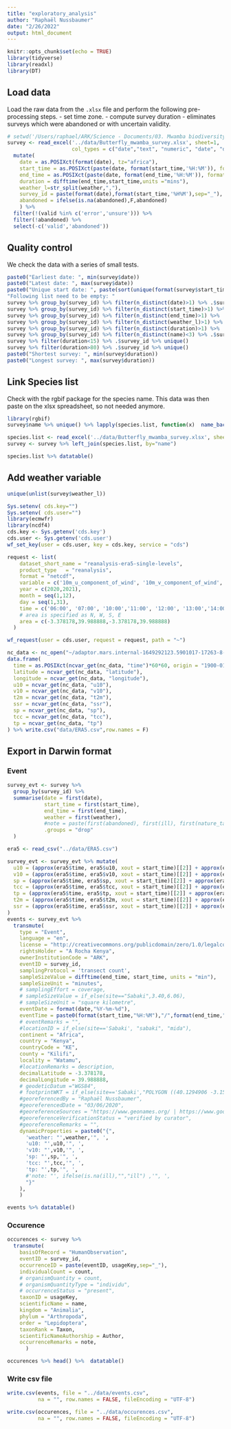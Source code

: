 ```yaml
---
title: "exploratory_analysis"
author: "Raphaël Nussbaumer"
date: "2/26/2022"
output: html_document
---
```


```r
knitr::opts_chunk$set(echo = TRUE)
library(tidyverse)
library(readxl)
library(DT)
```

## Load data

Load the raw data from the `.xlsx` file and perform the following pre-processing steps. 
- set time zone.
- compute survey duration
- eliminates surveys which were abandoned or with uncertain validity.

```r
# setwd('/Users/raphael/ARK/Science - Documents/03. Mwamba biodiversity/Butterflies & Moths/Survey Butterfly Mwamba')
survey <- read_excel('../data/Butterfly_mwamba_survey.xlsx', sheet=1, 
                     col_types = c("date","text", "numeric", "date", "date", "text", "guess","guess","guess","guess", "text", "skip", "skip")) %>%
  mutate(
    date = as.POSIXct(format(date), tz="africa"),
    start_time = as.POSIXct(paste(date, format(start_time,'%H:%M')), format="%Y-%m-%d %H:%M"),
    end_time = as.POSIXct(paste(date, format(end_time,'%H:%M')), format="%Y-%m-%d %H:%M"),
    duration = difftime(end_time,start_time,units ="mins"),
    weather_l=str_split(weather,","),
    survey_id = paste(format(date),format(start_time,'%H%M'),sep="_"),
    abandoned = ifelse(is.na(abandoned),F,abandoned)
    ) %>% 
  filter(!(valid %in% c('error','unsure'))) %>% 
  filter(!abandoned) %>% 
  select(-c('valid','abandoned'))
```

## Quality control

We check the data with a series of small tests.

```r
paste0("Earliest date: ", min(survey$date))
paste0("Latest date: ", max(survey$date))
paste0("Unique start date: ", paste(sort(unique(format(survey$start_time,"%H:%M"))), collapse = ', '))
"Following list need to be empty: "
survey %>% group_by(survey_id) %>% filter(n_distinct(date)>1) %>% .$survey_id %>% unique()
survey %>% group_by(survey_id) %>% filter(n_distinct(start_time)>1) %>% .$survey_id %>% unique()
survey %>% group_by(survey_id) %>% filter(n_distinct(end_time)>1) %>% .$survey_id %>% unique()
survey %>% group_by(survey_id) %>% filter(n_distinct(weather_l)>1) %>% .$survey_id %>% unique()
survey %>% group_by(survey_id) %>% filter(n_distinct(duration)>1) %>% .$survey_id %>% unique()
survey %>% group_by(survey_id) %>% filter(n_distinct(name)<3) %>% .$survey_id %>% unique()
survey %>% filter(duration<15) %>% .$survey_id %>% unique()
survey %>% filter(duration>80) %>% .$survey_id %>% unique()
paste0("Shortest survey: ", min(survey$duration))
paste0("Longest survey: ", max(survey$duration))
```

## Link Species list

Check with the rgbif package for the species name. This data was then paste on the xlsx spreadsheet, so not needed anymore. 

```r
library(rgbif)
survey$name %>% unique() %>% lapply(species.list, function(x)  name_backbone(x)) %>% bind_rows()
```

```r
species.list <- read_excel('../data/Butterfly_mwamba_survey.xlsx', sheet=2)
survey <- survey %>% left_join(species.list, by="name")

species.list %>% datatable()
```

## Add weather variable

```r
unique(unlist(survey$weather_l))
```

```r
Sys.setenv( cds.key="")
Sys.setenv( cds.user="")
library(ecmwfr)
library(ncdf4)
cds.key <- Sys.getenv('cds.key')
cds.user <- Sys.getenv('cds.user')
wf_set_key(user = cds.user, key = cds.key, service = "cds")

request <- list(
    dataset_short_name = "reanalysis-era5-single-levels",
    product_type   = "reanalysis",
    format = "netcdf",
    variable = c('10m_u_component_of_wind', '10m_v_component_of_wind', '2m_temperature', 'surface_net_solar_radiation', 'surface_pressure', 'total_cloud_cover', 'total_precipitation'),
    year = c(2020,2021),
    month = seq(1,12),
    day = seq(1,31),
    time = c('06:00', '07:00', '10:00','11:00', '12:00', '13:00','14:00'),
    # area is specified as N, W, S, E
    area = c(-3.378178,39.988888,-3.378178,39.988888)
  )

wf_request(user = cds.user, request = request, path = "~")

nc_data <- nc_open("~/adaptor.mars.internal-1649292123.5901017-17263-8-c3ac7799-2eb2-40de-9705-d8fb08fe8303.nc")
data.frame(
  time = as.POSIXct(ncvar_get(nc_data, "time")*60*60, origin = "1900-01-01", tz = "UTC"),
  latitude = ncvar_get(nc_data, "latitude"),
  longitude = ncvar_get(nc_data, "longitude"),
  u10 = ncvar_get(nc_data, "u10"),
  v10 = ncvar_get(nc_data, "v10"),
  t2m = ncvar_get(nc_data, "t2m"),
  ssr = ncvar_get(nc_data, "ssr"),
  sp = ncvar_get(nc_data, "sp"),
  tcc = ncvar_get(nc_data, "tcc"),
  tp = ncvar_get(nc_data, "tp")
) %>% write.csv("data/ERA5.csv",row.names = F)

```

## Export in Darwin format

### Event

```r
survey_evt <- survey %>% 
  group_by(survey_id) %>% 
  summarise(date = first(date),
            start_time = first(start_time),
            end_time = first(end_time),
            weather = first(weather), 
            #note = paste(first(abandoned), first(ill), first(nature_tail_only)),
            .groups = "drop"
  ) 

era5 <- read_csv("../data/ERA5.csv")

survey_evt <- survey_evt %>% mutate(
  u10 = (approx(era5$time, era5$u10, xout = start_time)[[2]] + approx(era5$time, era5$u10, end_time)[[2]]) / 2,
  v10 = (approx(era5$time, era5$v10, xout = start_time)[[2]] + approx(era5$time, era5$v10, end_time)[[2]]) / 2,
  sp = (approx(era5$time, era5$sp, xout = start_time)[[2]] + approx(era5$time, era5$sp, end_time)[[2]]) / 2,
  tcc = (approx(era5$time, era5$tcc, xout = start_time)[[2]] + approx(era5$time, era5$tcc, end_time)[[2]]) / 2,
  tp = (approx(era5$time, era5$tp, xout = start_time)[[2]] + approx(era5$time, era5$tp, end_time)[[2]]) / 2,
  t2m = (approx(era5$time, era5$t2m, xout = start_time)[[2]] + approx(era5$time, era5$t2m, end_time)[[2]]) / 2,
  ssr = (approx(era5$time, era5$ssr, xout = start_time)[[2]] + approx(era5$time, era5$ssr, end_time)[[2]]) / 2,
)
events <- survey_evt %>% 
  transmute(
    type = "Event",
    language = "en",
    license = "http://creativecommons.org/publicdomain/zero/1.0/legalcode",
    rightsHolder = "A Rocha Kenya",
    ownerInstitutionCode = "ARK",
    eventID = survey_id,
    samplingProtocol = 'transect count',
    sampleSizeValue = difftime(end_time, start_time, units = "min"),
    sampleSizeUnit = "minutes",
    # samplingEffort = coverage,
    # sampleSizeValue = if_else(site=="Sabaki",3.40,6.06),
    # sampleSizeUnit = "square kilometre",
    eventDate = format(date,"%Y-%m-%d"),
    eventTime = paste0(format(start_time,"%H:%M"),"/",format(end_time,"%H:%M")),
    # eventRemarks = "",
    #locationID = if_else(site=='Sabaki', "sabaki", "mida"),
    continent = "Africa",
    country = "Kenya",
    countryCode = "KE",
    county = "Kilifi",
    locality = "Watamu",
    #locationRemarks = description,
    decimalLatitude = -3.378178,
    decimalLongitude = 39.988888,
    # geodeticDatum ="WGS84",
    # footprintWKT = if_else(site=='Sabaki',"POLYGON ((40.1294906 -3.1562848,40.1303489 -3.1575917,40.1319797 -3.1595199,40.1333959 -3.1615125,40.1339323 -3.1633336,40.1359064 -3.1646619,40.1394469 -3.1666116,40.1413138 -3.1699325,40.1402194 -3.1725249,40.1405198 -3.1751601,40.1439531 -3.1781381,40.1459272 -3.1762956,40.1484377 -3.1710251,40.1524717 -3.1611482,40.1489527 -3.1582987,40.1466567 -3.158063,40.1454121 -3.1573882,40.1424188 -3.1545065,40.1388891 -3.1541208,40.1349408 -3.1522033,40.1327843 -3.1529264,40.1335032 -3.1564669,40.1344044 -3.1583844,40.133825 -3.1588772,40.132838 -3.1575274,40.1310784 -3.1552563,40.1294906 -3.1562848))", "POLYGON ((39.9635702 -3.3292204,39.9630981 -3.3312768,39.9632269 -3.333419,39.9617249 -3.3379175,39.9663168 -3.3422017,39.971767 -3.3402738,39.976123 -3.3452649,39.9780434 -3.349517,39.9885738 -3.3435459,39.9846846 -3.3381745,39.9832683 -3.3340188,39.9831825 -3.3328192,39.9836975 -3.3319195,39.9850279 -3.3301201,39.9862724 -3.3288776,39.9878603 -3.3264784,39.9900919 -3.324422,39.9880749 -3.3208231,39.9842983 -3.320866,39.9815517 -3.321123,39.9787622 -3.3212516,39.975844 -3.3218514,39.9724966 -3.3228796,39.9697929 -3.3240364,39.9676901 -3.3256216,39.9654585 -3.3266498,39.9644714 -3.3272068,39.9638277 -3.3283635,39.9635702 -3.3292204))"),
    #georeferencedBy = "Raphaël Nussbaumer",
    #georeferencedDate = "03/06/2020",
    #georeferenceSources = "https://www.geonames.org/ | https://www.google.co.ke/maps/",
    #georeferenceVerificationStatus = "verified by curator",
    #georeferenceRemarks = "",
    dynamicProperties = paste0("{",
      'weather: "',weather,'", ',
      'u10: "',u10,'", ',
      'v10: "',v10,'", ',
      'sp: "',sp,'", ',
      'tcc: "',tcc,'", ',
      'tp: "',tp,'", ',
      #'note: "', ifelse(is.na(ill),"","ill") ,'", ',
      "}"
    ),
    )

events %>% datatable()
```

### Occurence
```r
occurences <- survey %>% 
  transmute(
    basisOfRecord = "HumanObservation",
    eventID = survey_id,
    occurrenceID = paste(eventID, usageKey,sep="_"),
    individualCount = count,
    # organismQuantity = count,
    # organismQuantityType = "individu",
    # occurrenceStatus = "present",
    taxonID = usageKey,
    scientificName = name,
    kingdom = "Animalia",
    phylum = "Arthropoda",
    order = "Lepidoptera",
    taxonRank = Taxon,
    scientificNameAuthorship = Author,
    occurrenceRemarks = note,
      )

occurences %>% head() %>%  datatable()
```
### Write csv file
```r
write.csv(events, file = "../data/events.csv", 
          na = "", row.names = FALSE, fileEncoding = "UTF-8")

write.csv(occurences, file = "../data/occurences.csv", 
          na = "", row.names = FALSE, fileEncoding = "UTF-8")
```